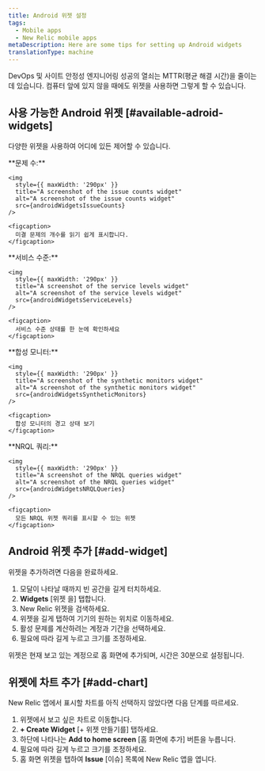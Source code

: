 ```yaml
---
title: Android 위젯 설정
tags:
  - Mobile apps
  - New Relic mobile apps
metaDescription: Here are some tips for setting up Android widgets
translationType: machine
---
```






DevOps 및 사이트 안정성 엔지니어링 성공의 열쇠는 MTTR(평균 해결 시간)을 줄이는 데 있습니다. 컴퓨터 앞에 있지 않을 때에도 위젯을 사용하면 그렇게 할 수 있습니다.

## 사용 가능한 Android 위젯 [#available-adroid-widgets]

다양한 위젯을 사용하여 어디에 있든 제어할 수 있습니다.

<SideBySide>
  <Side>
    **문제 수:**

    <img
      style={{ maxWidth: '290px' }}
      title="A screenshot of the issue counts widget"
      alt="A screenshot of the issue counts widget"
      src={androidWidgetsIssueCounts}
    />

    <figcaption>
      미결 문제의 개수를 읽기 쉽게 표시합니다.
    </figcaption>
  </Side>

  <Side>
    **서비스 수준:**

    <img
      style={{ maxWidth: '290px' }}
      title="A screenshot of the service levels widget"
      alt="A screenshot of the service levels widget"
      src={androidWidgetsServiceLevels}
    />

    <figcaption>
      서비스 수준 상태를 한 눈에 확인하세요
    </figcaption>
  </Side>

  <Side>
    **합성 모니터:**

    <img
      style={{ maxWidth: '290px' }}
      title="A screenshot of the synthetic monitors widget"
      alt="A screenshot of the synthetic monitors widget"
      src={androidWidgetsSyntheticMonitors}
    />

    <figcaption>
      합성 모니터의 경고 상태 보기
    </figcaption>
  </Side>

  <Side>
    **NRQL 쿼리:**

    <img
      style={{ maxWidth: '290px' }}
      title="A screenshot of the NRQL queries widget"
      alt="A screenshot of the NRQL queries widget"
      src={androidWidgetsNRQLQueries}
    />

    <figcaption>
      모든 NRQL 위젯 쿼리를 표시할 수 있는 위젯
    </figcaption>
  </Side>
</SideBySide>

## Android 위젯 추가 [#add-widget]

위젯을 추가하려면 다음을 완료하세요.

1. 모달이 나타날 때까지 빈 공간을 길게 터치하세요.
2. **Widgets** \[위젯 을] 탭합니다.
3. New Relic 위젯을 검색하세요.
4. 위젯을 길게 탭하여 기기의 원하는 위치로 이동하세요.
5. 활성 문제를 계산하려는 계정과 기간을 선택하세요.
6. 필요에 따라 길게 누르고 크기를 조정하세요.

위젯은 현재 보고 있는 계정으로 홈 화면에 추가되며, 시간은 30분으로 설정됩니다.

## 위젯에 차트 추가 [#add-chart]

New Relic 앱에서 표시할 차트를 아직 선택하지 않았다면 다음 단계를 따르세요.

1. 위젯에서 보고 싶은 차트로 이동합니다.
2. **+ Create Widget** \[+ 위젯 만들기를] 탭하세요.
3. 하단에 나타나는 **Add to home screen** \[홈 화면에 추가] 버튼을 누릅니다.
4. 필요에 따라 길게 누르고 크기를 조정하세요.
5. 홈 화면 위젯을 탭하여 **Issue** \[이슈] 목록에 New Relic 앱을 엽니다.